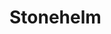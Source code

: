 
# Stonehelm

<ProjectDetails
  region="Stormlands"
  house="House Swann"
  type="Castle"
  status="Redo In Progress"
  warp="/warp stonehelm"
  projectLead="Aino"
  dateStarted="March 21, 2022"
  dateCompleted="Invalid Date"
/>
